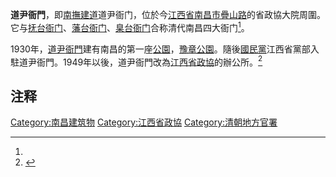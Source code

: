 '''道尹衙門'''，即[[南撫建道|南撫建道]]道尹衙门，位於今[[江西省|江西省]][[南昌市|南昌市]][[疊山路|疊山路]]的省政協大院周圍。它与[[撫台衙門_(南昌)|抚台衙门]]、[[江西布政使司衙門|藩台衙门]]、[[臬台衙門_(南昌)|臬台衙门]]合称清代南昌四大衙门<ref name="a1"/>。

1930年，[[道尹|道尹]][[衙門|衙門]]建有南昌的第一座[[公園|公園]]，[[豫章公園|豫章公園]]。隨後[[國民黨|國民黨]]江西省黨部入駐道尹衙門。1949年以後，道尹衙門改為[[江西省政協|江西省政協]]的辦公所。<ref name="a1">{{Cite web |url=https://jiangxi.jxnews.com.cn/system/2013/12/11/012854532.shtml |title=解密清代南昌的四大衙门|accessdate=2022-04-03 |author= |date=2013-12-13 |work=编辑：邱虎 |publisher=江西新闻网，来源：江西晨报 |language=Zh-hans }}</ref>

== 注释 ==
{{Reflist}}

{{老南昌}}

[[Category:南昌建筑物|Category:南昌建筑物]]
[[Category:江西省政協|Category:江西省政協]]
[[Category:清朝地方官署|Category:清朝地方官署]]